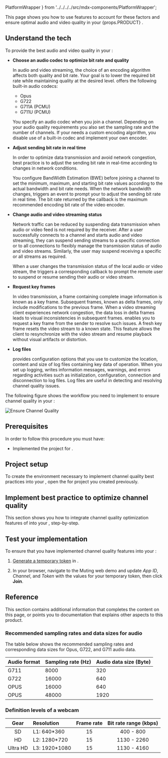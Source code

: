   PlatformWrapper
} from '../../../../src/mdx-components/PlatformWrapper';

<Introduction />

This page shows you how to use <Vpd k="SDK"/> features to account for these factors and ensure optimal audio and video quality in your {props.PRODUCT} <Vpl k="CLIENT" />.

## Understand the tech

To provide the best audio and video quality in your <Vpl k="CLIENT"/>:

- **Choose an audio codec to optimize bit rate and quality**

  In audio and video streaming, the choice of an encoding algorithm affects both quality and bit rate. Your goal is to lower the required bit rate while maintaining quality at the desired level. <Vpd k="SDK" /> offers the following built-in audio codecs:

  - Opus
  - G722
  - G711A (PCMU) 
  - G711U (PCMU) 

  You specify an audio codec when you join a channel. Depending on your audio quality requirements you also set the sampling rate and the number of channels. If your <Vpl k="CLIENT"/> needs a custom encoding algorithm, you disable use of a built-in codec and implement your own encoder. 

- **Adjust sending bit rate in real time**

  In order to optimize data transmission and avoid network congestion, best practice is to adjust the sending bit rate in real-time according to changes in network conditions.

  You configure BandWidth Estimation (BWE) before joining a channel to set the minimum, maximum, and starting bit rate values according to the actual bandwidth and bit rate needs. When the network bandwidth changes, <Vpd k="SDK"/> triggers an event to prompt your <Vpl k="CLIENT"/> to adjust the sending bit rate in real time. The bit rate returned by the callback is the maximum recommended encoding bit rate of the video encoder.

- **Change audio and video streaming status**

  Network traffic can be reduced by suspending data transmission when audio or video feed is not required by the receiver. After a user successfully connects to a channel and starts audio and video streaming, they can suspend sending streams to a specific connection or to all connections to flexibly manage the transmission status of audio and video streams. Similarly, the user may suspend receiving a specific or all streams as required.

  When a user changes the transmission status of the local audio or video stream, the <Vpd k="SDK"/> triggers a corresponding callback to prompt the remote user to suspend or resume sending their audio or video stream.

- **Request key frames**

  In video transmission, a frame containing complete image information is known as a key frame. Subsequent frames, known as delta frames, only include modifications to the previous frame. When a video streaming client experiences network congestion, the data loss in delta frames leads to visual inconsistencies in subsequent frames. <Vpd k="SDK"/> enables you to request a key frame from the sender to resolve such issues. A fresh key frame resets the video stream to a known state. This feature allows the client to resynchronize with the video stream and resume playback without visual artifacts or distortion.

- **Log files** 

  <Vpd k="SDK"/> provides configuration options that you use to customize the location, content and size of log files containing key data of <Vpd k="SDK"/> operation. When you set up logging, <Vpd k="SDK"/> writes information messages, warnings, and errors regarding activities such as initialization, configuration, connection and disconnection to log files. Log files are useful in detecting and resolving channel quality issues.

The following figure shows the workflow you need to implement to ensure channel quality in your <Vpl k="CLIENT"/>:

![Ensure Channel Quality](/images/iot/iot-channel-quality.svg)

## Prerequisites

In order to follow this procedure you must have:

* Implemented the [<Vg k="GET_STARTED"/>](../get-started/get-started-sdk) project for <Vpd k="NAME"/>.

<Prerequisites/>

## Project setup

To create the environment necessary to implement channel quality best practices into your <Vpl k="CLIENT" />, open the [<Vg k="GET_STARTED"/>](../get-started/get-started-sdk) for <Vpd k="NAME"/> project you created previously.

<ProjectSetup />

## Implement best practice to optimize channel quality

This section shows you how to integrate channel quality optimization features of <Vpd k="SDK" /> into your <Vpl k="CLIENT" />, step-by-step.

<ProjectImplement />

## Test your implementation

To ensure that you have implemented channel quality features into your <Vpl k="CLIENT" />:

1. [Generate a temporary token](../reference/manage-agora-account#generate-a-temporary-token) in <Vg k="CONSOLE" /> .

2. In your browser, navigate to the <Link target="_blank" to="https://webdemo.agora.io/basicMute/index.html"><Vg k="COMPANY" /> Muting web demo</Link> and update _App ID_, _Channel_, and _Token_ with the values for your temporary token, then click **Join**.

<ProjectTest />

## Reference

This section contains additional information that completes the content on this page, or points you to documentation that explains other aspects to this product.

### Recommended sampling rates and data sizes for audio

The table below shows the recommended sampling rates and corresponding data sizes for Opus, G722, and G711 audio data.

| Audio format | Sampling rate (Hz) | Audio data size (Byte) |
|------|------|-------|
| G711 | 8000 | 320 |
| G722 | 16000 | 640 |
| OPUS | 16000 | 640 |
| OPUS | 48000 | 1920 |

### Definition levels of a webcam

| Gear	| Resolution	| Frame rate	| Bit rate range (kbps) | 
|:---:|:---|:-:|:---:|
| SD	| L1: 640*360	| 15 | 400 - 800 |
| HD	| L2: 1280*720	| 15	| 1130 - 2260 | 
| Ultra HD	| L3: 1920*1080	| 15	| 1130 - 4160 | 

<Reference />
